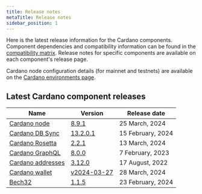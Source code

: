 ```yaml
---
title: Release notes
metaTitle: Release notes
sidebar_position: 1
---
```


Here is the latest release information for the Cardano components. Component
dependencies and compatibility information can be found in the
[compatibility matrix](/release-notes/comp-matrix). Release notes for specific
components are available on each component's release page.

Cardano node configuration details (for mainnet and testnets) are available on
the
[Cardano environments page](https://book.world.dev.cardano.org/environments.html).

## Latest Cardano component releases

| Name                                                                                | Version                                                                                     | Release date      |
| ----------------------------------------------------------------------------------- | ------------------------------------------------------------------------------------------- | ----------------- |
| [Cardano node](https://github.com/IntersectMBO/cardano-node)                        | [8.9.1](https://github.com/IntersectMBO/cardano-node/releases/tag/8.9.1)                    | 25 March, 2024    |
| [Cardano DB Sync](https://github.com/IntersectMBO/cardano-db-sync)                  | [13.2.0.1](https://github.com/IntersectMBO/cardano-db-sync/releases/tag/13.2.0.1)           | 15 February, 2024 |
| [Cardano Rosetta](https://github.com/cardano-foundation/cardano-rosetta)            | [2.2.1](https://github.com/cardano-foundation/cardano-rosetta/releases/tag/2.2.1)           | 13 March, 2024    |
| [Cardano GraphQL](https://github.com/cardano-foundation/cardano-graphql)            | [8.0.0](https://github.com/cardano-foundation/cardano-graphql/releases/tag/8.0.0)           | 7 February, 2023  |
| [Cardano addresses](https://github.com/IntersectMBO/cardano-addresses)              | [3.12.0](https://github.com/IntersectMBO/cardano-addresses/releases/tag/3.12.0)             | 17 August, 2022   |
| [Cardano wallet](https://github.com/cardano-foundation/cardano-wallet)              | [v2024-03-27](https://github.com/cardano-foundation/cardano-wallet/releases/tag/v2024-03-27)| 28 March, 2024    |
| [Bech32](https://github.com/IntersectMBO/bech32)                                    | [1.1.5](https://github.com/IntersectMBO/bech32/releases/tag/v1.1.5)                         | 23 February, 2024 |
